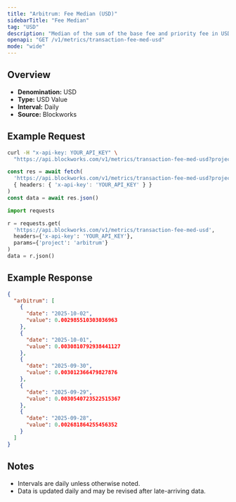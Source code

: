 ```yaml
---
title: "Arbitrum: Fee Median (USD)"
sidebarTitle: "Fee Median"
tag: "USD"
description: "Median of the sum of the base fee and priority fee in USD that day"
openapi: "GET /v1/metrics/transaction-fee-med-usd"
mode: "wide"
---
```


## Overview

- **Denomination:** USD
- **Type:** USD Value
- **Interval:** Daily
- **Source:** Blockworks

## Example Request

<CodeGroup>

```bash cURL
curl -H "x-api-key: YOUR_API_KEY" \
  "https://api.blockworks.com/v1/metrics/transaction-fee-med-usd?project=arbitrum"
```

```typescript TypeScript
const res = await fetch(
  'https://api.blockworks.com/v1/metrics/transaction-fee-med-usd?project=arbitrum',
  { headers: { 'x-api-key': 'YOUR_API_KEY' } }
)
const data = await res.json()
```

```python Python
import requests

r = requests.get(
  'https://api.blockworks.com/v1/metrics/transaction-fee-med-usd',
  headers={'x-api-key': 'YOUR_API_KEY'},
  params={'project': 'arbitrum'}
)
data = r.json()
```

</CodeGroup>

## Example Response

```json
{
  "arbitrum": [
    {
      "date": "2025-10-02",
      "value": 0.002985510303036963
    },
    {
      "date": "2025-10-01",
      "value": 0.0030810792938441127
    },
    {
      "date": "2025-09-30",
      "value": 0.003012366479827876
    },
    {
      "date": "2025-09-29",
      "value": 0.0030540723522515367
    },
    {
      "date": "2025-09-28",
      "value": 0.002681864255456352
    }
  ]
}
```

## Notes
- Intervals are daily unless otherwise noted.
- Data is updated daily and may be revised after late-arriving data.